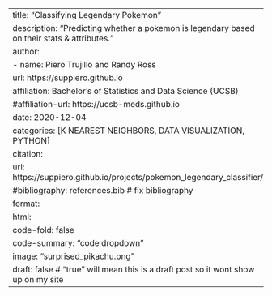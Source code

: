 ---
title: "Classifying Legendary Pokemon"
description: "Predicting whether a pokemon is legendary based on their stats & attributes."
author:
  - name: Piero Trujillo and Randy Ross
    url: https://suppiero.github.io 
    affiliation: Bachelor's of Statistics and Data Science (UCSB) 
    #affiliation-url: https://ucsb-meds.github.io
date: 2020-12-04
categories: [K NEAREST NEIGHBORS, DATA VISUALIZATION, PYTHON]
citation:
  url: https://suppiero.github.io/projects/pokemon_legendary_classifier/
#bibliography: references.bib # fix bibliography
format:
  html:
    code-fold: false
    code-summary: "code dropdown"
image: "surprised_pikachu.png"
draft: false # "true" will mean this is a draft post so it wont show up on my site
---